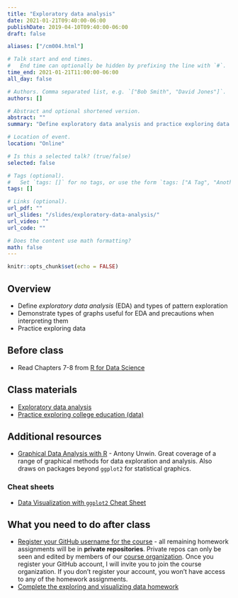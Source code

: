 ```yaml
---
title: "Exploratory data analysis"
date: 2021-01-21T09:40:00-06:00
publishDate: 2019-04-10T09:40:00-06:00
draft: false

aliases: ["/cm004.html"]

# Talk start and end times.
#   End time can optionally be hidden by prefixing the line with `#`.
time_end: 2021-01-21T11:00:00-06:00
all_day: false

# Authors. Comma separated list, e.g. `["Bob Smith", "David Jones"]`.
authors: []

# Abstract and optional shortened version.
abstract: ""
summary: "Define exploratory data analysis and practice exploring data with visualization methods."

# Location of event.
location: "Online"

# Is this a selected talk? (true/false)
selected: false

# Tags (optional).
#   Set `tags: []` for no tags, or use the form `tags: ["A Tag", "Another Tag"]` for one or more tags.
tags: []

# Links (optional).
url_pdf: ""
url_slides: "/slides/exploratory-data-analysis/"
url_video: ""
url_code: ""

# Does the content use math formatting?
math: false
---
```


```r
knitr::opts_chunk$set(echo = FALSE)
```

## Overview

* Define *exploratory data analysis* (EDA) and types of pattern exploration
* Demonstrate types of graphs useful for EDA and precautions when interpreting them
* Practice exploring data

## Before class

* Read Chapters 7-8 from [R for Data Science](http://r4ds.had.co.nz/)

## Class materials

* [Exploratory data analysis](/notes/exploratory-data-analysis/)
* [Practice exploring college education (data)](/notes/exploratory-data-analysis-practice/)

## Additional resources

* [Graphical Data Analysis with R](http://proxy.uchicago.edu/login?url=http://search.ebscohost.com/login.aspx?direct=true&db=nlebk&AN=1338290&site=ehost-live&scope=site&ebv=EB&ppid=pp_A) - Antony Unwin. Great coverage of a range of graphical methods for data exploration and analysis. Also draws on packages beyond `ggplot2` for statistical graphics.

### Cheat sheets

* [Data Visualization with `ggplot2` Cheat Sheet](https://www.rstudio.com/wp-content/uploads/2015/12/ggplot2-cheatsheet-2.0.pdf)

## What you need to do after class

* [Register your GitHub username for the course](https://goo.gl/forms/mvwVaTWfoZN6fn4Z2) - all remaining homework assignments will be in **private repositories**. Private repos can only be seen and edited by members of our [course organization](https://github.com/cfss-win21). Once you register your GitHub account, I will invite you to join the course organization. If you don't register your account, you won't have access to any of the homework assignments.
* [Complete the exploring and visualizing data homework](/homework/explore-data/)
